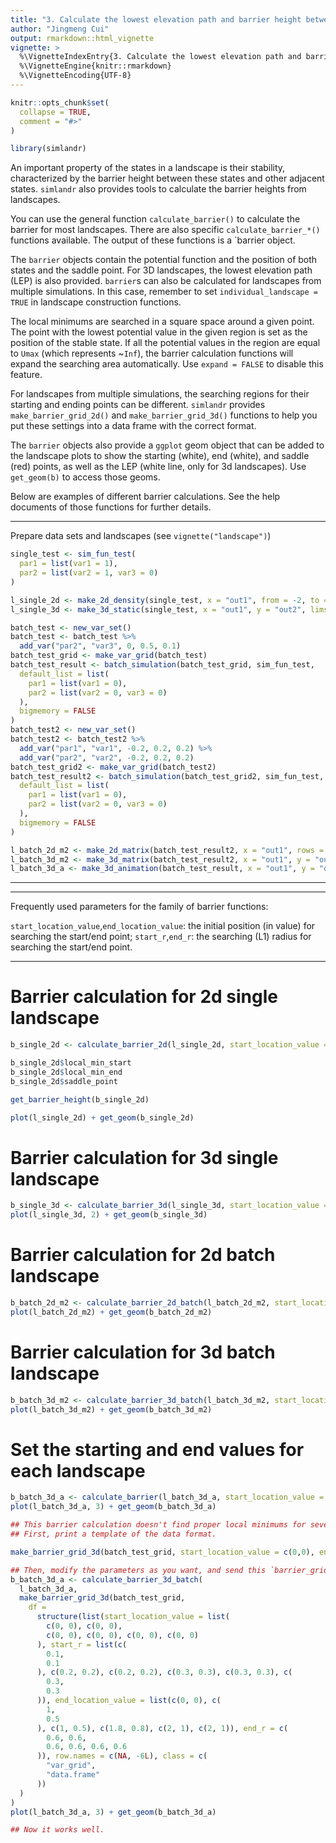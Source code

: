 ```yaml
---
title: "3. Calculate the lowest elevation path and barrier height between stable states"
author: "Jingmeng Cui"
output: rmarkdown::html_vignette
vignette: >
  %\VignetteIndexEntry{3. Calculate the lowest elevation path and barrier height between stable states}
  %\VignetteEngine{knitr::rmarkdown}
  %\VignetteEncoding{UTF-8}
---
```


```r
knitr::opts_chunk$set(
  collapse = TRUE,
  comment = "#>"
)
```

```r
library(simlandr)
```

An important property of the states in a landscape is their stability, characterized by the barrier height between these states and other adjacent states. `simlandr` also provides tools to calculate the barrier heights from landscapes.

You can use the general function `calculate_barrier()` to calculate the barrier for most landscapes. There are also specific `calculate_barrier_*()` functions available. The output of these functions is a `barrier object.

The `barrier` objects contain the potential function and the position of both states and the saddle point. For 3D landscapes, the lowest elevation path (LEP) is also provided. `barrier`s can also be calculated for landscapes from multiple simulations. In this case, remember to set `individual_landscape = TRUE` in landscape construction functions.

The local minimums are searched in a square space around a given point. The point with the lowest potential value in the given region is set as the position of the stable state. If all the potential values in the region are equal to `Umax` (which represents ~`Inf`), the barrier calculation functions will expand the searching area automatically. Use `expand = FALSE` to disable this feature.

For landscapes from multiple simulations, the searching regions for their starting and ending points can be different. `simlandr` provides `make_barrier_grid_2d()` and `make_barrier_grid_3d()` functions to help you put these settings into a data frame with the correct format.

The `barrier` objects also provide a `ggplot` geom object that can be added to the landscape plots to show the starting (white), end (white), and saddle (red) points, as well as the LEP (white line, only for 3d landscapes). Use `get_geom(b)` to access those geoms.

Below are examples of different barrier calculations. See the help documents of those functions for further details.

------

Prepare data sets and landscapes (see `vignette("landscape")`)
```r
single_test <- sim_fun_test(
  par1 = list(var1 = 1),
  par2 = list(var2 = 1, var3 = 0)
)

l_single_2d <- make_2d_density(single_test, x = "out1", from = -2, to = 2, adjust = 1)
l_single_3d <- make_3d_static(single_test, x = "out1", y = "out2", lims = c(-3, 3, -3, 3), h = 0.01, kde_fun = "ks")

batch_test <- new_var_set()
batch_test <- batch_test %>%
  add_var("par2", "var3", 0, 0.5, 0.1)
batch_test_grid <- make_var_grid(batch_test)
batch_test_result <- batch_simulation(batch_test_grid, sim_fun_test,
  default_list = list(
    par1 = list(var1 = 0),
    par2 = list(var2 = 0, var3 = 0)
  ),
  bigmemory = FALSE
)
batch_test2 <- new_var_set()
batch_test2 <- batch_test2 %>%
  add_var("par1", "var1", -0.2, 0.2, 0.2) %>%
  add_var("par2", "var2", -0.2, 0.2, 0.2)
batch_test_grid2 <- make_var_grid(batch_test2)
batch_test_result2 <- batch_simulation(batch_test_grid2, sim_fun_test,
  default_list = list(
    par1 = list(var1 = 0),
    par2 = list(var2 = 0, var3 = 0)
  ),
  bigmemory = FALSE
)

l_batch_2d_m2 <- make_2d_matrix(batch_test_result2, x = "out1", rows = "var1", cols = "var2", from = -1, to = 1, adjust = 0.1, individual_landscape = TRUE)
l_batch_3d_m2 <- make_3d_matrix(batch_test_result2, x = "out1", y = "out2", rows = "var1", cols = "var2", lims = c(-3, 3, -3, 3), h = 0.001, kde_fun = "ks", Umax = 10, individual_landscape = TRUE)
l_batch_3d_a <- make_3d_animation(batch_test_result, x = "out1", y = "out2", fr = "var3", Umax = 20, lims = c(-3, 3, -3, 3), h = 0.002, individual_landscape = TRUE)
```

------

------

Frequently used parameters for the family of barrier functions:

`start_location_value`,`end_location_value`: the initial position (in value) for searching the start/end point;
`start_r`,`end_r`: the searching (L1) radius for searching the start/end point.

------


# Barrier calculation for 2d single landscape
```r
b_single_2d <- calculate_barrier_2d(l_single_2d, start_location_value = -2, end_location_value = 2, start_r = 0.3, end_r = 0.3)

b_single_2d$local_min_start
b_single_2d$local_min_end
b_single_2d$saddle_point

get_barrier_height(b_single_2d)

plot(l_single_2d) + get_geom(b_single_2d)
```


# Barrier calculation for 3d single landscape
```r
b_single_3d <- calculate_barrier_3d(l_single_3d, start_location_value = c(-2.5, -2), end_location_value = c(2.5, 0), start_r = 0.3, end_r = 0.3)
plot(l_single_3d, 2) + get_geom(b_single_3d)
```

# Barrier calculation for 2d batch landscape
```r
b_batch_2d_m2 <- calculate_barrier_2d_batch(l_batch_2d_m2, start_location_value = -0.35, end_location_value = 0.35, start_r = 0.34, end_r = 0.34)
plot(l_batch_2d_m2) + get_geom(b_batch_2d_m2)
```

# Barrier calculation for 3d batch landscape
```r
b_batch_3d_m2 <- calculate_barrier_3d_batch(l_batch_3d_m2, start_location_value = c(-1, -1), end_location_value = c(1, 1), start_r = 0.3, end_r = 0.3)
plot(l_batch_3d_m2) + get_geom(b_batch_3d_m2)
```

# Set the starting and end values for each landscape

```r
b_batch_3d_a <- calculate_barrier(l_batch_3d_a, start_location_value = c(0,0), end_location_value = c(2, 1), start_r = 0.3, end_r = 0.6)
plot(l_batch_3d_a, 3) + get_geom(b_batch_3d_a)

## This barrier calculation doesn't find proper local minimums for several landscapes. Specify the searching parameters per landscape manually.
## First, print a template of the data format.

make_barrier_grid_3d(batch_test_grid, start_location_value = c(0,0), end_location_value = c(2, 1), start_r = 0.3, end_r = 0.6, print_template = TRUE)

## Then, modify the parameters as you want, and send this `barrier_grid` to the barrier calculation function.
b_batch_3d_a <- calculate_barrier_3d_batch(
  l_batch_3d_a,
  make_barrier_grid_3d(batch_test_grid,
    df =
      structure(list(start_location_value = list(
        c(0, 0), c(0, 0),
        c(0, 0), c(0, 0), c(0, 0), c(0, 0)
      ), start_r = list(c(
        0.1,
        0.1
      ), c(0.2, 0.2), c(0.2, 0.2), c(0.3, 0.3), c(0.3, 0.3), c(
        0.3,
        0.3
      )), end_location_value = list(c(0, 0), c(
        1,
        0.5
      ), c(1, 0.5), c(1.8, 0.8), c(2, 1), c(2, 1)), end_r = c(
        0.6, 0.6,
        0.6, 0.6, 0.6, 0.6
      )), row.names = c(NA, -6L), class = c(
        "var_grid",
        "data.frame"
      ))
  )
)
plot(l_batch_3d_a, 3) + get_geom(b_batch_3d_a)

## Now it works well.
```

